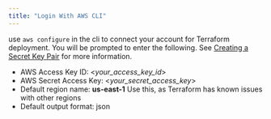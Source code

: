 ```yaml
---
title: "Login With AWS CLI"
---
```


use `aws configure` in the cli to connect your account for Terraform deployment. You will be prompted to enter the following. See [Creating a Secret Key Pair](/setup/deployment/ansible-deployment/aws-permissions/creating-a-secret-key-pair) for more information.

* AWS Access Key ID: \<*your\_access\_key\_id*>
* AWS Secret Access Key: \<*your\_secret\_access\_key*>
* Default region name: **us-east-1** Use this, as Terraform has known issues with other regions
* Default output format: json